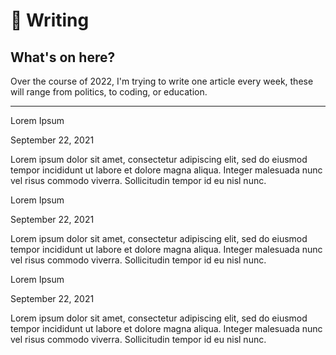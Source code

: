 
<Layout>

# 📝 Writing

## What's on here?

Over the course of 2022, I'm trying to write one article every week, these will range from politics, to coding, or education.

---

<a class="title">Lorem Ipsum</a>
<p class="date">September 22, 2021</p>
<p class="desc">Lorem ipsum dolor sit amet, consectetur adipiscing elit, sed do eiusmod tempor incididunt ut labore et dolore magna aliqua. Integer malesuada nunc vel risus commodo viverra. Sollicitudin tempor id eu nisl nunc.</p>

<a class="title">Lorem Ipsum</a>
<p class="date">September 22, 2021</p>
<p class="desc">Lorem ipsum dolor sit amet, consectetur adipiscing elit, sed do eiusmod tempor incididunt ut labore et dolore magna aliqua. Integer malesuada nunc vel risus commodo viverra. Sollicitudin tempor id eu nisl nunc.</p>

<a class="title">Lorem Ipsum</a>
<p class="date">September 22, 2021</p>
<p class="desc">Lorem ipsum dolor sit amet, consectetur adipiscing elit, sed do eiusmod tempor incididunt ut labore et dolore magna aliqua. Integer malesuada nunc vel risus commodo viverra. Sollicitudin tempor id eu nisl nunc.</p>
</Layout>
